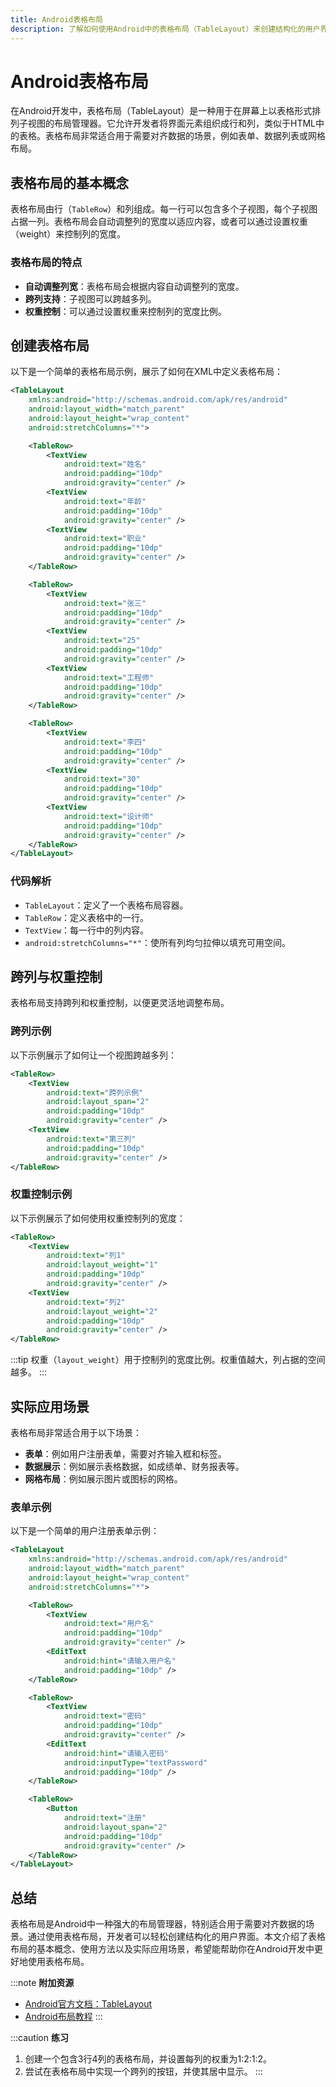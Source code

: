 ```yaml
---
title: Android表格布局
description: 了解如何使用Android中的表格布局（TableLayout）来创建结构化的用户界面。本教程将逐步讲解表格布局的基本概念、使用方法以及实际应用场景。
---
```


# Android表格布局

在Android开发中，表格布局（TableLayout）是一种用于在屏幕上以表格形式排列子视图的布局管理器。它允许开发者将界面元素组织成行和列，类似于HTML中的表格。表格布局非常适合用于需要对齐数据的场景，例如表单、数据列表或网格布局。

## 表格布局的基本概念

表格布局由行（`TableRow`）和列组成。每一行可以包含多个子视图，每个子视图占据一列。表格布局会自动调整列的宽度以适应内容，或者可以通过设置权重（weight）来控制列的宽度。

### 表格布局的特点
- **自动调整列宽**：表格布局会根据内容自动调整列的宽度。
- **跨列支持**：子视图可以跨越多列。
- **权重控制**：可以通过设置权重来控制列的宽度比例。

## 创建表格布局

以下是一个简单的表格布局示例，展示了如何在XML中定义表格布局：

```xml
<TableLayout
    xmlns:android="http://schemas.android.com/apk/res/android"
    android:layout_width="match_parent"
    android:layout_height="wrap_content"
    android:stretchColumns="*">

    <TableRow>
        <TextView
            android:text="姓名"
            android:padding="10dp"
            android:gravity="center" />
        <TextView
            android:text="年龄"
            android:padding="10dp"
            android:gravity="center" />
        <TextView
            android:text="职业"
            android:padding="10dp"
            android:gravity="center" />
    </TableRow>

    <TableRow>
        <TextView
            android:text="张三"
            android:padding="10dp"
            android:gravity="center" />
        <TextView
            android:text="25"
            android:padding="10dp"
            android:gravity="center" />
        <TextView
            android:text="工程师"
            android:padding="10dp"
            android:gravity="center" />
    </TableRow>

    <TableRow>
        <TextView
            android:text="李四"
            android:padding="10dp"
            android:gravity="center" />
        <TextView
            android:text="30"
            android:padding="10dp"
            android:gravity="center" />
        <TextView
            android:text="设计师"
            android:padding="10dp"
            android:gravity="center" />
    </TableRow>
</TableLayout>
```

### 代码解析
- `TableLayout`：定义了一个表格布局容器。
- `TableRow`：定义表格中的一行。
- `TextView`：每一行中的列内容。
- `android:stretchColumns="*"`：使所有列均匀拉伸以填充可用空间。

## 跨列与权重控制

表格布局支持跨列和权重控制，以便更灵活地调整布局。

### 跨列示例
以下示例展示了如何让一个视图跨越多列：

```xml
<TableRow>
    <TextView
        android:text="跨列示例"
        android:layout_span="2"
        android:padding="10dp"
        android:gravity="center" />
    <TextView
        android:text="第三列"
        android:padding="10dp"
        android:gravity="center" />
</TableRow>
```

### 权重控制示例
以下示例展示了如何使用权重控制列的宽度：

```xml
<TableRow>
    <TextView
        android:text="列1"
        android:layout_weight="1"
        android:padding="10dp"
        android:gravity="center" />
    <TextView
        android:text="列2"
        android:layout_weight="2"
        android:padding="10dp"
        android:gravity="center" />
</TableRow>
```

:::tip
权重（`layout_weight`）用于控制列的宽度比例。权重值越大，列占据的空间越多。
:::

## 实际应用场景

表格布局非常适合用于以下场景：
- **表单**：例如用户注册表单，需要对齐输入框和标签。
- **数据展示**：例如展示表格数据，如成绩单、财务报表等。
- **网格布局**：例如展示图片或图标的网格。

### 表单示例
以下是一个简单的用户注册表单示例：

```xml
<TableLayout
    xmlns:android="http://schemas.android.com/apk/res/android"
    android:layout_width="match_parent"
    android:layout_height="wrap_content"
    android:stretchColumns="*">

    <TableRow>
        <TextView
            android:text="用户名"
            android:padding="10dp"
            android:gravity="center" />
        <EditText
            android:hint="请输入用户名"
            android:padding="10dp" />
    </TableRow>

    <TableRow>
        <TextView
            android:text="密码"
            android:padding="10dp"
            android:gravity="center" />
        <EditText
            android:hint="请输入密码"
            android:inputType="textPassword"
            android:padding="10dp" />
    </TableRow>

    <TableRow>
        <Button
            android:text="注册"
            android:layout_span="2"
            android:padding="10dp"
            android:gravity="center" />
    </TableRow>
</TableLayout>
```

## 总结

表格布局是Android中一种强大的布局管理器，特别适合用于需要对齐数据的场景。通过使用表格布局，开发者可以轻松创建结构化的用户界面。本文介绍了表格布局的基本概念、使用方法以及实际应用场景，希望能帮助你在Android开发中更好地使用表格布局。

:::note
**附加资源**
- [Android官方文档：TableLayout](https://developer.android.com/reference/android/widget/TableLayout)
- [Android布局教程](https://developer.android.com/guide/topics/ui/declaring-layout)
:::

:::caution
**练习**
1. 创建一个包含3行4列的表格布局，并设置每列的权重为1:2:1:2。
2. 尝试在表格布局中实现一个跨列的按钮，并使其居中显示。
:::